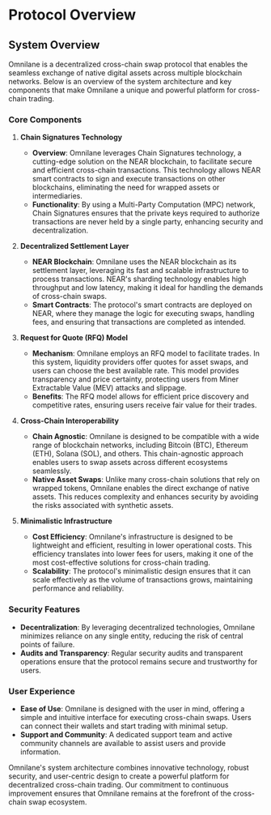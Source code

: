 # Protocol Overview

## System Overview

Omnilane is a decentralized cross-chain swap protocol that enables the seamless exchange of native digital assets across multiple blockchain networks. Below is an overview of the system architecture and key components that make Omnilane a unique and powerful platform for cross-chain trading.

### Core Components

1. **Chain Signatures Technology**
   - **Overview**: Omnilane leverages Chain Signatures technology, a cutting-edge solution on the NEAR blockchain, to facilitate secure and efficient cross-chain transactions. This technology allows NEAR smart contracts to sign and execute transactions on other blockchains, eliminating the need for wrapped assets or intermediaries.
   - **Functionality**: By using a Multi-Party Computation (MPC) network, Chain Signatures ensures that the private keys required to authorize transactions are never held by a single party, enhancing security and decentralization.

2. **Decentralized Settlement Layer**
   - **NEAR Blockchain**: Omnilane uses the NEAR blockchain as its settlement layer, leveraging its fast and scalable infrastructure to process transactions. NEAR's sharding technology enables high throughput and low latency, making it ideal for handling the demands of cross-chain swaps.
   - **Smart Contracts**: The protocol's smart contracts are deployed on NEAR, where they manage the logic for executing swaps, handling fees, and ensuring that transactions are completed as intended.

3. **Request for Quote (RFQ) Model**
   - **Mechanism**: Omnilane employs an RFQ model to facilitate trades. In this system, liquidity providers offer quotes for asset swaps, and users can choose the best available rate. This model provides transparency and price certainty, protecting users from Miner Extractable Value (MEV) attacks and slippage.
   - **Benefits**: The RFQ model allows for efficient price discovery and competitive rates, ensuring users receive fair value for their trades.

4. **Cross-Chain Interoperability**
   - **Chain Agnostic**: Omnilane is designed to be compatible with a wide range of blockchain networks, including Bitcoin (BTC), Ethereum (ETH), Solana (SOL), and others. This chain-agnostic approach enables users to swap assets across different ecosystems seamlessly.
   - **Native Asset Swaps**: Unlike many cross-chain solutions that rely on wrapped tokens, Omnilane enables the direct exchange of native assets. This reduces complexity and enhances security by avoiding the risks associated with synthetic assets.

5. **Minimalistic Infrastructure**
   - **Cost Efficiency**: Omnilane's infrastructure is designed to be lightweight and efficient, resulting in lower operational costs. This efficiency translates into lower fees for users, making it one of the most cost-effective solutions for cross-chain trading.
   - **Scalability**: The protocol's minimalistic design ensures that it can scale effectively as the volume of transactions grows, maintaining performance and reliability.

### Security Features

- **Decentralization**: By leveraging decentralized technologies, Omnilane minimizes reliance on any single entity, reducing the risk of central points of failure.
- **Audits and Transparency**: Regular security audits and transparent operations ensure that the protocol remains secure and trustworthy for users.

### User Experience

- **Ease of Use**: Omnilane is designed with the user in mind, offering a simple and intuitive interface for executing cross-chain swaps. Users can connect their wallets and start trading with minimal setup.
- **Support and Community**: A dedicated support team and active community channels are available to assist users and provide information.

Omnilane's system architecture combines innovative technology, robust security, and user-centric design to create a powerful platform for decentralized cross-chain trading. Our commitment to continuous improvement ensures that Omnilane remains at the forefront of the cross-chain swap ecosystem.
